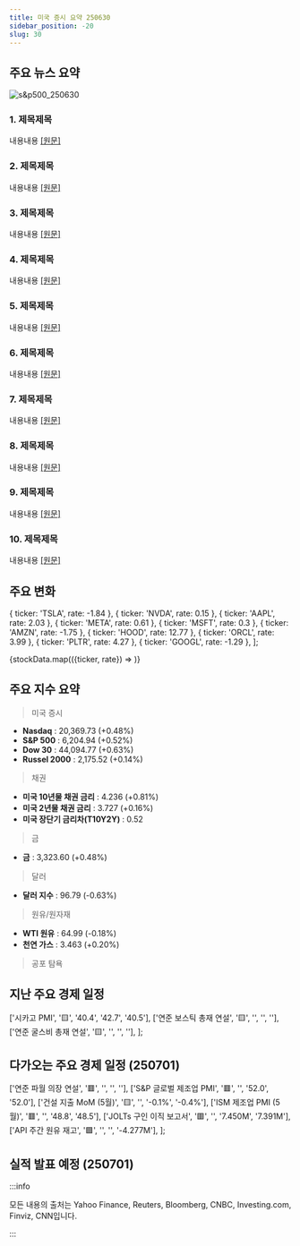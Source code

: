 ```yaml
---
title: 미국 증시 요약 250630
sidebar_position: -20
slug: 30
---
```


## 주요 뉴스 요약

![s&p500_250630](/map/250630.png)

### 1. **제목제목**

내용내용 [[원문]](https://finance.yahoo.com/news/live/stock-market-today-sp-500-nasdaq-jump-to-fresh-records-capping-stunning-second-quarter-comeback-201100983.html)

### 2. **제목제목**

내용내용 [[원문]](https://finance.yahoo.com/news/last-minute-changes-to-trumps-big-beautiful-bill-stun-clean-energy-industry-and-elon-musk-124435832.html)

### 3. **제목제목**

내용내용 [[원문]](https://www.reuters.com/sustainability/boards-policy-regulation/us-banks-rise-fed-stress-test-success-clears-path-payouts-2025-06-30/)

### 4. **제목제목**

내용내용 [[원문]](https://finance.yahoo.com/news/bond-traders-basking-gains-bet-003024893.html)

### 5. **제목제목**

내용내용 [[원문]](https://www.reuters.com/sustainability/climate-energy/google-strikes-deal-buy-fusion-power-mit-spinoff-commonwealth-2025-06-30/)

### 6. **제목제목**

내용내용 [[원문]](https://www.reuters.com/legal/transactional/home-depot-owned-srs-distribution-buy-gms-about-43-billion-2025-06-30/)

### 7. **제목제목**

내용내용 [[원문]](https://www.reuters.com/legal/transactional/abbvie-buy-capstan-therapeutics-up-21-billion-2025-06-30/)

### 8. **제목제목**

내용내용 [[원문]](https://finance.yahoo.com/news/oracle-stock-hits-record-high-after-disclosing-multiple-cloud-services-deals-165828296.html)

### 9. **제목제목**

내용내용 [[원문]](https://finance.yahoo.com/news/robinhood-ceo-vlad-tenev-eu-will-probably-get-247-trading-before-us-and-it-would-be-a-shame-150026609.html)

### 10. **제목제목**

내용내용 [[원문]](https://www.reuters.com/business/meta-deepens-ai-push-with-superintelligence-lab-source-says-2025-06-30/)

## 주요 변화

  { ticker: 'TSLA', rate: -1.84 },
  { ticker: 'NVDA', rate: 0.15 },
  { ticker: 'AAPL', rate: 2.03 },
  { ticker: 'META', rate: 0.61 },
  { ticker: 'MSFT', rate: 0.3 },
  { ticker: 'AMZN', rate: -1.75 },
  { ticker: 'HOOD', rate: 12.77 },
  { ticker: 'ORCL', rate: 3.99 },
  { ticker: 'PLTR', rate: 4.27 },
  { ticker: 'GOOGL', rate: -1.29 },
];

{stockData.map(({ticker, rate}) => <StockCardMini key={ticker} ticker={ticker} rate={rate}></StockCardMini>)}

## 주요 지수 요약

> 미국 증시

- **Nasdaq** : 20,369.73 (+0.48%)
- **S&P 500** : 6,204.94 (+0.52%)
- **Dow 30** : 44,094.77 (+0.63%)
- **Russel 2000** : 2,175.52 (+0.14%)

> 채권

- **미국 10년물 채권 금리** : 4.236 (+0.81%)
- **미국 2년물 채권 금리** : 3.727 (+0.16%)
- **미국 장단기 금리차(T10Y2Y)** : 0.52

> 금

- **금** : 3,323.60 (+0.48%)

> 달러

- **달러 지수** : 96.79 (-0.63%)

> 원유/원자재

- **WTI 원유** : 64.99 (-0.18%)
- **천연 가스** : 3.463 (+0.20%)

> 공포 탐욕

<FearAndGreed fearAndGreedIndex={67} vix={16.73} vixRate={2.51} />

## 지난 주요 경제 일정

  ['시카고 PMI', '🟨', '40.4', '42.7', '40.5'],
  ['연준 보스틱 총재 연설', '🟨', '', '', ''],
  ['연준 굴스비 총재 연설', '🟨', '', '', ''],
];

<EconomicCalendar data={eventsData} />

## 다가오는 주요 경제 일정 (250701)

  ['연준 파월 의장 연설', '🟥', '', '', ''],
  ['S&P 글로벌 제조업 PMI', '🟥', '', '52.0', '52.0'],
  ['건설 지출 MoM (5월)', '🟨', '', '-0.1%', '-0.4%'],
  ['ISM 제조업 PMI (5월)', '🟥', '', '48.8', '48.5'],
  ['JOLTs 구인 이직 보고서', '🟥', '', '7.450M', '7.391M'],
  ['API 주간 원유 재고', '🟩', '', '', '-4.277M'],
];

<EconomicCalendar data={nextEventsData} />

## 실적 발표 예정 (250701)


<EarningsBoard stocksAMC={stocksAMC} />

:::info

모든 내용의 출처는 Yahoo Finance, Reuters, Bloomberg, CNBC, Investing.com, Finviz, CNN입니다.

:::
